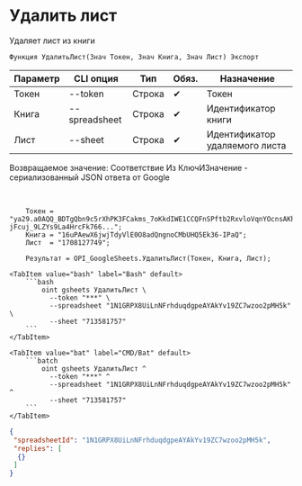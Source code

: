 ﻿---
sidebar_position: 2
description: Удалить лист и другие функции для работы с Google Sheets в Открытом пакете интеграций - бесплатной open-source библиотеке интеграций для 1С:Предприятие 8, OneScript и CLI
keywords: [1C, 1С, 1С:Предприятие, 1С:Предприятие 8.3, API, Интеграция, Сервисы, Обмен, OneScript, CLI, Google Sheets]
---


# Удалить лист
 Удаляет лист из книги



`Функция УдалитьЛист(Знач Токен, Знач Книга, Знач Лист) Экспорт`

  | Параметр | CLI опция | Тип | Обяз. | Назначение |
  |-|-|-|-|-|
  | Токен | --token | Строка | &#x2714; | Токен |
  | Книга | --spreadsheet | Строка | &#x2714; | Идентификатор книги |
  | Лист | --sheet | Строка | &#x2714; | Идентификатор удаляемого листа |

  
  Возвращаемое значение:   Соответствие Из КлючИЗначение - сериализованный JSON ответа от Google

<br/>




```bsl title="Пример использования для 1С:Предприятие/OneScript"
    Токен = "ya29.a0AQQ_BDTgQbn9c5rXhPK3FCakms_7oKkdIWE1CCQFnSPftb2RxvloVqnYOcnsAKhXrD0Gq8Tz2Kgn5IBXG5E25uksZfvvTtXob-jFcuj_9LZYs9La4HrcFk766...";
    Книга = "16uPAewX6jwjTdyVlE0O8adQngnoCMbUHQ5Ek36-IPaQ";
    Лист  = "1708127749";

    Результат = OPI_GoogleSheets.УдалитьЛист(Токен, Книга, Лист);
```
    

 <Tabs>
  
    <TabItem value="bash" label="Bash" default>
        ```bash
            oint gsheets УдалитьЛист \
              --token "***" \
              --spreadsheet "1N1GRPX8UiLnNFrhduqdgpeAYAkYv19ZC7wzoo2pMH5k" \
              --sheet "713581757"
        ```
    </TabItem>
  
    <TabItem value="bat" label="CMD/Bat" default>
        ```batch
            oint gsheets УдалитьЛист ^
              --token "***" ^
              --spreadsheet "1N1GRPX8UiLnNFrhduqdgpeAYAkYv19ZC7wzoo2pMH5k" ^
              --sheet "713581757"
        ```
    </TabItem>
</Tabs>


```json title="Результат"
{
 "spreadsheetId": "1N1GRPX8UiLnNFrhduqdgpeAYAkYv19ZC7wzoo2pMH5k",
 "replies": [
  {}
 ]
}
```
